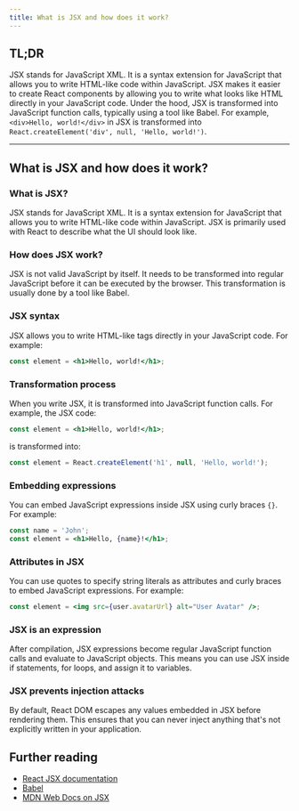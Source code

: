 ```yaml
---
title: What is JSX and how does it work?
---
```


## TL;DR

JSX stands for JavaScript XML. It is a syntax extension for JavaScript that allows you to write HTML-like code within JavaScript. JSX makes it easier to create React components by allowing you to write what looks like HTML directly in your JavaScript code. Under the hood, JSX is transformed into JavaScript function calls, typically using a tool like Babel. For example, `<div>Hello, world!</div>` in JSX is transformed into `React.createElement('div', null, 'Hello, world!')`.

---

## What is JSX and how does it work?

### What is JSX?

JSX stands for JavaScript XML. It is a syntax extension for JavaScript that allows you to write HTML-like code within JavaScript. JSX is primarily used with React to describe what the UI should look like.

### How does JSX work?

JSX is not valid JavaScript by itself. It needs to be transformed into regular JavaScript before it can be executed by the browser. This transformation is usually done by a tool like Babel.

### JSX syntax

JSX allows you to write HTML-like tags directly in your JavaScript code. For example:

```jsx
const element = <h1>Hello, world!</h1>;
```

### Transformation process

When you write JSX, it is transformed into JavaScript function calls. For example, the JSX code:

```jsx
const element = <h1>Hello, world!</h1>;
```

is transformed into:

```javascript
const element = React.createElement('h1', null, 'Hello, world!');
```

### Embedding expressions

You can embed JavaScript expressions inside JSX using curly braces `{}`. For example:

```jsx
const name = 'John';
const element = <h1>Hello, {name}!</h1>;
```

### Attributes in JSX

You can use quotes to specify string literals as attributes and curly braces to embed JavaScript expressions. For example:

```jsx
const element = <img src={user.avatarUrl} alt="User Avatar" />;
```

### JSX is an expression

After compilation, JSX expressions become regular JavaScript function calls and evaluate to JavaScript objects. This means you can use JSX inside if statements, for loops, and assign it to variables.

### JSX prevents injection attacks

By default, React DOM escapes any values embedded in JSX before rendering them. This ensures that you can never inject anything that's not explicitly written in your application.

## Further reading

- [React JSX documentation](https://react.dev/learn/writing-markup-with-jsx)
- [Babel](https://babeljs.io/)
- [MDN Web Docs on JSX](https://developer.mozilla.org/en-US/docs/Web/JavaScript/Reference/JSX)
